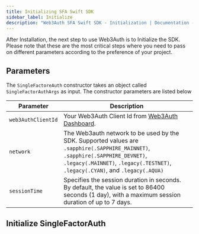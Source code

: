 ```yaml
---
title: Initializing SFA Swift SDK
sidebar_label: Initialize
description: "Web3Auth SFA Swift SDK - Initialization | Documentation - Web3Auth"
---
```



After Installation, the next step to use Web3Auth is to Initialize the SDK. Please note that these
are the most critical steps where you need to pass on different parameters according to the
preference of your project.

## Parameters

The `SingleFactoreAuth` constructor takes an object called `SingleFactorAuthArgs` as input. The
constructor parameters are listed below

| Parameter          | Description                                                                                                                                                                                                      |
| ------------------ | ---------------------------------------------------------------------------------------------------------------------------------------------------------------------------------------------------------------- |
| `web3AuthClientId` | Your Web3Auth Client Id from [Web3Auth Dashboard](https://dashboard.web3auth.io/).                                                                                                                               |
| `network`          | The Web3auth network to be used by the SDK. Supported values are `.sapphire(.SAPPHIRE_MAINNET)`, `.sapphire(.SAPPHIRE_DEVNET)`, `.legacy(.MAINNET)`, `.legacy(.TESTNET)`, `.legacy(.CYAN)`, and `.legacy(.AQUA)` |
| `sessionTime`      | Specifies the session duration in seconds. By default, the value is set to 86400 seconds (1 day), with a maximum session duration of up to 7 days.                                                               |

## Initialize SingleFactorAuth

<Initialization />
